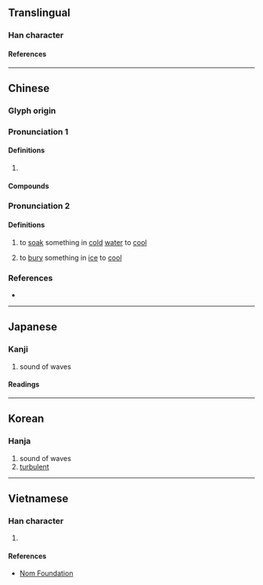 {{character info/new}}
==Translingual==

===Han character===
{{Han char|rn=85|rad=水|as=09|sn=12|four=31150|canj=EHQJ|ids=⿰氵拜}}

====References====
{{Han ref|kx=0636.080|dkj=17808|dj=1043.130|hdz=31679.020|uh=6E43}}

----

==Chinese==
{{zh-forms}}

===Glyph origin===
{{Han etym}}

===Pronunciation 1===
{{zh-pron
|m=pài
|c=paai3,baai3
|mn=ml:phài/tw:pài
|mc=y
|oc=y
|cat=
}}

====Definitions====
{{zh-hanzi}}

# {{n-g|Used in {{l|zh|澎湃}} and {{l|zh|湃湃}}, etc.}}

====Compounds====
{{zh-der|奔騰澎湃|彭湃|心潮澎湃|澎湃|浪濤澎湃|滂湃|洶涌澎湃|湃湃|洶湧澎湃|泙湃}}

===Pronunciation 2===
{{zh-pron
|m=bá
|cat=v
}}

====Definitions====
{{zh-hanzi}}

# {{lb|zh|Mandarin}} to [[soak]] something in [[cold]] [[water]] to [[cool]]
#: {{zh-alt-inline|拔}}
# {{zh-obsolete}} to [[bury]] something in [[ice]] to [[cool]]

===References===
* {{R:yue:mfccd}}

----

==Japanese==

===Kanji===
{{ja-kanji|grade=|rs=水09}}

# sound of waves

====Readings====
{{ja-readings
|on=はい, へ
|kun=しみわたる
}}

----

==Korean==

===Hanja===
{{ko-hanja|배}}

# sound of waves
# [[turbulent]]

----

==Vietnamese==

===Han character===
{{vi-readings|rs=水09|reading=phái}}

# {{defn|lang=vi|sort=水09}}

====References====
* [http://nomfoundation.org/common/nom_details.php?codepoint=6e43 Nom Foundation]